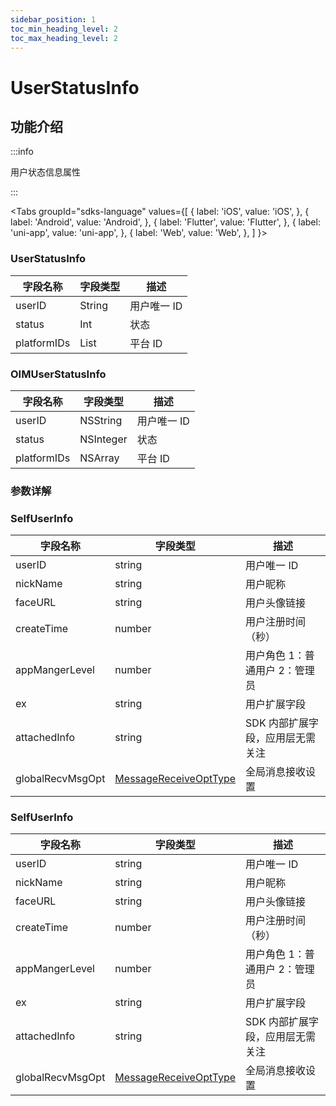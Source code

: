 ```yaml
---
sidebar_position: 1
toc_min_heading_level: 2
toc_max_heading_level: 2
---
```


# UserStatusInfo

## 功能介绍

:::info

用户状态信息属性

:::

<Tabs
groupId="sdks-language"
values={[
{ label: 'iOS', value: 'iOS', },
{ label: 'Android', value: 'Android', },
{ label: 'Flutter', value: 'Flutter', },
{ label: 'uni-app', value: 'uni-app', },
{ label: 'Web', value: 'Web', },
]
}>

<TabItem value="Flutter">

### UserStatusInfo

| 字段名称    | 字段类型 | 描述        |
| ----------- | -------- | ----------- |
| userID      | String   | 用户唯一 ID |
| status      | Int      | 状态        |
| platformIDs | List     | 平台 ID     |

</TabItem>

<TabItem value="iOS">

### OIMUserStatusInfo

| 字段名称    | 字段类型  | 描述        |
| ----------- | --------- | ----------- |
| userID      | NSString  | 用户唯一 ID |
| status      | NSInteger | 状态        |
| platformIDs | NSArray   | 平台 ID     |

</TabItem>

<TabItem value="Android">

### 参数详解

</TabItem>

<TabItem value="Web">

### SelfUserInfo

| 字段名称         | 字段类型                                               | 描述                             |
| ---------------- | ------------------------------------------------------ | -------------------------------- |
| userID           | string                                                 | 用户唯一 ID                      |
| nickName         | string                                                 | 用户昵称                         |
| faceURL          | string                                                 | 用户头像链接                     |
| createTime       | number                                                 | 用户注册时间（秒）               |
| appMangerLevel   | number                                                 | 用户角色 1：普通用户 2：管理员   |
| ex               | string                                                 | 用户扩展字段                     |
| attachedInfo     | string                                                 | SDK 内部扩展字段，应用层无需关注 |
| globalRecvMsgOpt | [MessageReceiveOptType](docs/sdks/enum/recvMsgOpt.mdx) | 全局消息接收设置                 |

</TabItem>

<TabItem value="uni-app">

### SelfUserInfo

| 字段名称         | 字段类型                                               | 描述                             |
| ---------------- | ------------------------------------------------------ | -------------------------------- |
| userID           | string                                                 | 用户唯一 ID                      |
| nickName         | string                                                 | 用户昵称                         |
| faceURL          | string                                                 | 用户头像链接                     |
| createTime       | number                                                 | 用户注册时间（秒）               |
| appMangerLevel   | number                                                 | 用户角色 1：普通用户 2：管理员   |
| ex               | string                                                 | 用户扩展字段                     |
| attachedInfo     | string                                                 | SDK 内部扩展字段，应用层无需关注 |
| globalRecvMsgOpt | [MessageReceiveOptType](docs/sdks/enum/recvMsgOpt.mdx) | 全局消息接收设置                 |

</TabItem>

</Tabs>
